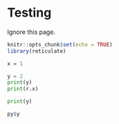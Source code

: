 # Testing

<p class="alert alert-info">Ignore this page.</p>

```r
knitr::opts_chunk$set(echo = TRUE)
library(reticulate)
```

```r
x = 1
```

```python
y = 2
print(y)
print(r.x)
```

```python
print(y)
```

```r
py$y
```
